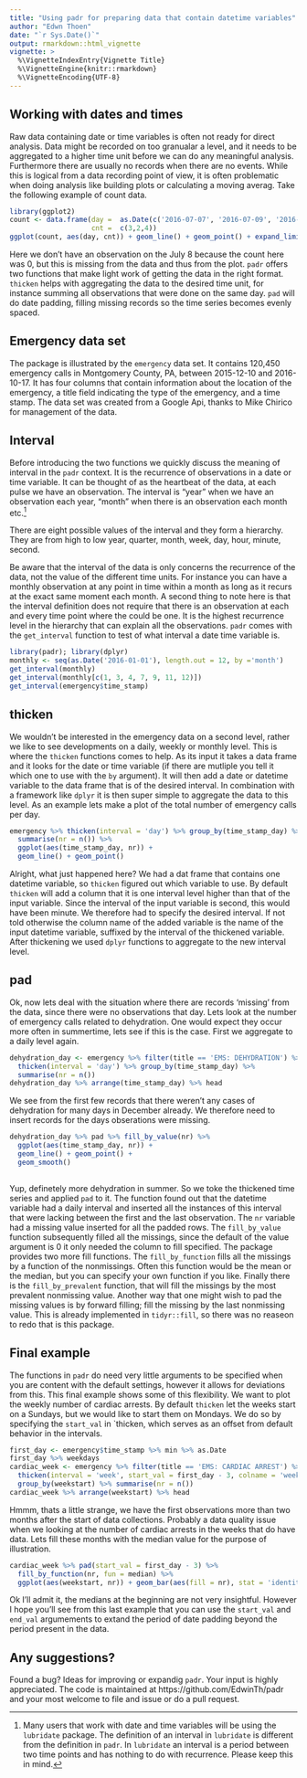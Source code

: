 ```yaml
---
title: "Using padr for preparing data that contain datetime variables"
author: "Edwn Thoen"
date: "`r Sys.Date()`"
output: rmarkdown::html_vignette
vignette: >
  %\VignetteIndexEntry{Vignette Title}
  %\VignetteEngine{knitr::rmarkdown}
  %\VignetteEncoding{UTF-8}
---
```


## Working with dates and times

Raw data containing date or time variables is often not ready for direct analysis. Data might be recorded on too granualar a level, and it needs to be aggregated to a higher time unit before we can do any meaningful analysis. Furthermore there are usually no records when there are no events. While this is logical from a data recording point of view, it is often problematic when doing analysis like building plots or calculating a moving averag. Take the following example of count data.

```r
library(ggplot2)
count <- data.frame(day =  as.Date(c('2016-07-07', '2016-07-09', '2016-07-10')),
                    cnt =  c(3,2,4))
ggplot(count, aes(day, cnt)) + geom_line() + geom_point() + expand_limits(y = 0)
```

Here we don't have an observation on the July 8 because the count here was 0, but this is missing from the data and thus from the plot. `padr` offers two functions that make light work of getting the data in the right format. `thicken` helps with aggregating the data to the desired time unit, for instance summing all observations that were done on the same day. `pad` will do date padding, filling missing records so the time series becomes evenly spaced.

## Emergency data set

The package is illustrated by the `emergency` data set. It contains 120,450 emergency calls in Montgomery County, PA, between 2015-12-10 and 2016-10-17. It has four columns that contain information about the location of the emergency, a title field indicating the type of the emergency, and a time stamp. The data set was created from a Google Api, thanks to Mike Chirico for management of the data. 

## Interval

Before introducing the two functions we quickly discuss the meaning of interval in the `padr` context. It is the recurrence of observations in a date or time variable. It can be thought of as the heartbeat of the data, at each pulse we have an observation. The interval is "year" when we have an observation each year, "month" when there is an observation each month etc.[^1]

[^1]: Many users that work with date and time variables will be using the `lubridate` package. The definition of an interval in `lubridate` is different from the definition in `padr`. In `lubridate` an interval is a period between two time points and has nothing to do with recurrence. Please keep this in mind.

There are eight possible values of the interval and they form a hierarchy. They are from high to low year, quarter, month, week, day, hour, minute, second.

Be aware that the interval of the data is only concerns the recurrence of the data, not the value of the different time units. For instance you can have a monthly observation at any point in time within a month as long as it recurs at the exact same moment each month. A second thing to note here is that the interval definition does not require that there is an observation at each and every time point where the could be one. It is the highest recurrence level in the hierarchy that can explain all the observations. `padr` comes with the `get_interval` function to test of what interval a date time variable is.

```r
library(padr); library(dplyr)
monthly <- seq(as.Date('2016-01-01'), length.out = 12, by ='month')
get_interval(monthly)
get_interval(monthly[c(1, 3, 4, 7, 9, 11, 12)])
get_interval(emergency$time_stamp)
```

## thicken

We wouldn't be interested in the emergency data on a second level, rather we like to see developments on a daily, weekly or monthly level. This is where the `thicken` functions comes to help. As its input it takes a data frame and it looks for the date or time variable (if there are mutliple you tell it which one to use with the `by` argument). It will then add a date or datetime variable to the data frame that is of the desired interval. In combination with a framework like `dplyr` it is then super simple to aggregate the data to this level. As an example lets make a plot of the total number of emergency calls per day.

```r
emergency %>% thicken(interval = 'day') %>% group_by(time_stamp_day) %>% 
  summarise(nr = n()) %>% 
  ggplot(aes(time_stamp_day, nr)) +
  geom_line() + geom_point()
```

Alright, what just happened here? We had a dat frame that contains one datetime variable, so `thicken` figured out which variable to use. By default `thicken` will add a column that it is one interval level higher than that of the input variable. Since the interval of the input variable is second, this would have been minute. We therefore had to specify the desired interval. If not told otherwise the column name of the added variable is the name of the input datetime variable, suffixed by the interval of the thickened variable. After thickening we used `dplyr` functions to aggregate to the new interval level.

## pad

Ok, now lets deal with the situation where there are records 'missing' from the data, since there were no observations that day. Lets look at the number of emergency calls related to dehydration. One would expect they occur more often in summertime, lets see if this is the case. First we aggregate to a daily level again.

```r
dehydration_day <- emergency %>% filter(title == 'EMS: DEHYDRATION') %>% 
  thicken(interval = 'day') %>% group_by(time_stamp_day) %>% 
  summarise(nr = n())
dehydration_day %>% arrange(time_stamp_day) %>% head
```

We see from the first few records that there weren't any cases of dehydration for many days in December already. We therefore need to insert records for the days obserations were missing. 

```r
dehydration_day %>% pad %>% fill_by_value(nr) %>% 
  ggplot(aes(time_stamp_day, nr)) +
  geom_line() + geom_point() +
  geom_smooth()
  
```

Yup, definetely more dehydration in summer. So we toke the thickened time series and applied `pad` to it. The function found out that the datetime variable had a daily interval and inserted all the instances of this interval that were lacking between the first and the last observation. The `nr` variable had a missing value inserted for all the padded rows. The `fill_by_value` function subsequently filled all the missings, since the default of the value argument is 0 it only needed the column to fill specified. The package provides two more fill functions. The `fill_by_function` fills all the missings by a function of the nonmissings. Often this function would be the mean or the median, but you can specify your own function if you like. Finally there is the `fill_by_prevalent` function, that will fill the missings by the most prevalent nonmissing value. Another way that one might wish to pad the missing values is by forward filling; fill the missing by the last nonmissing value. This is already implemented in `tidyr::fill`, so there was no reaseon to redo that is this package.

## Final example

The functions in `padr` do need very little arguments to be specified when you are content with the default settings, however it allows for deviations from this. This final example shows some of this flexibility. We want to plot the weekly number of cardiac arrests. By default `thicken` let the weeks start on a Sundays, but we would like to start them on Mondays. We do so by specifying the `start_val` in `thicken, which serves as an offset from default behavior in the intervals.

```r
first_day <- emergency$time_stamp %>% min %>% as.Date
first_day %>% weekdays
cardiac_week <- emergency %>% filter(title == 'EMS: CARDIAC ARREST') %>% 
  thicken(interval = 'week', start_val = first_day - 3, colname = 'weekstart') %>% 
  group_by(weekstart) %>% summarise(nr = n())
cardiac_week %>% arrange(weekstart) %>% head
```

Hmmm, thats a little strange, we have the first observations more than two months after the start of data collections. Probably a data quality issue when we looking at the number of cardiac arrests in the weeks that do have data. Lets fill these months with the median value for the purpose of illustration.

```r
cardiac_week %>% pad(start_val = first_day - 3) %>% 
  fill_by_function(nr, fun = median) %>% 
  ggplot(aes(weekstart, nr)) + geom_bar(aes(fill = nr), stat = 'identity')
```

Ok I'll admit it, the medians at the beginning are not very insightful. However I hope you'll see from this last example that you can use the `start_val` and `end_val` argumements to extand the period of date padding beyond the period present in the data. 

## Any suggestions?
Found a bug? Ideas for improving or expandig `padr`. Your input is highly appreciated. The code is maintained at https://github.com/EdwinTh/padr and your most welcome to file and issue or do a pull request.


